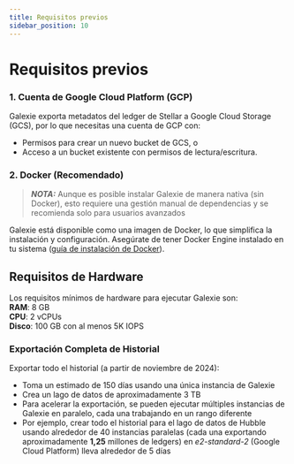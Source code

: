 ```yaml
---
title: Requisitos previos
sidebar_position: 10
---
```


# Requisitos previos

### 1. Cuenta de Google Cloud Platform (GCP)

Galexie exporta metadatos del ledger de Stellar a Google Cloud Storage (GCS), por lo que necesitas una cuenta de GCP con:

- Permisos para crear un nuevo bucket de GCS, o
- Acceso a un bucket existente con permisos de lectura/escritura.

### 2. Docker (Recomendado)

> **_NOTA:_** Aunque es posible instalar Galexie de manera nativa (sin Docker), esto requiere una gestión manual de dependencias y se recomienda solo para usuarios avanzados

Galexie está disponible como una imagen de Docker, lo que simplifica la instalación y configuración. Asegúrate de tener Docker Engine instalado en tu sistema ([guía de instalación de Docker](https://docs.docker.com/engine/install/)).

## Requisitos de Hardware

Los requisitos mínimos de hardware para ejecutar Galexie son:\
**RAM**: 8 GB\
**CPU**: 2 vCPUs\
**Disco**: 100 GB con al menos 5K IOPS

### Exportación Completa de Historial

Exportar todo el historial (a partir de noviembre de 2024):

- Toma un estimado de 150 días usando una única instancia de Galexie
- Crea un lago de datos de aproximadamente 3 TB
- Para acelerar la exportación, se pueden ejecutar múltiples instancias de Galexie en paralelo, cada una trabajando en un rango diferente
- Por ejemplo, crear todo el historial para el lago de datos de Hubble usando alrededor de 40 instancias paralelas (cada una exportando aproximadamente <b>1,25</b> millones de ledgers) en _e2-standard-2_ (Google Cloud Platform) lleva alrededor de 5 días
